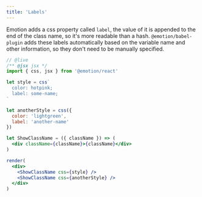 ```yaml
---
title: 'Labels'
---
```


Emotion adds a css property called `label`, the value of it is appended to the end of the class name, so it's more readable than a hash. `@emotion/babel-plugin` adds these labels automatically based on the variable name and other information, so they don't need to be manually specified.

```jsx
// @live
/** @jsx jsx */
import { css, jsx } from '@emotion/react'

let style = css`
  color: hotpink;
  label: some-name;
`

let anotherStyle = css({
  color: 'lightgreen',
  label: 'another-name'
})

let ShowClassName = ({ className }) => (
  <div className={className}>{className}</div>
)

render(
  <div>
    <ShowClassName css={style} />
    <ShowClassName css={anotherStyle} />
  </div>
)
```
